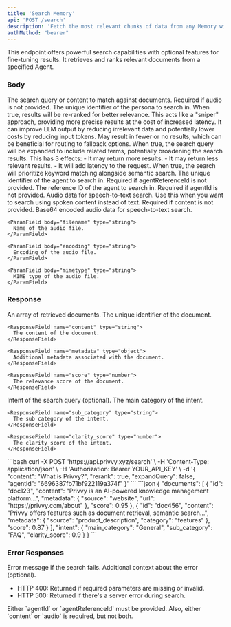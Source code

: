 ```yaml
---
title: 'Search Memory'
api: 'POST /search'
description: 'Fetch the most relevant chunks of data from any Memory within a specified Agent based on a query'
authMethod: "bearer"
---
```


This endpoint offers powerful search capabilities with optional features for fine-tuning results. It retrieves and ranks relevant documents from a specified Agent.

### Body

<ParamField body="content" type="string">
  The search query or content to match against documents. Required if audio is not provided.
</ParamField>

<ParamField body="personaId" type="string">
  The unique identifier of the persona to search in.
</ParamField>

<ParamField body="rerank" type="boolean" default="false">
  When true, results will be re-ranked for better relevance. This acts like a "sniper" approach, providing more precise results at the cost of increased latency. It can improve LLM output by reducing irrelevant data and potentially lower costs by reducing input tokens. May result in fewer or no results, which can be beneficial for routing to fallback options.
</ParamField>

<ParamField body="expandQuery" type="boolean" default="false">
  When true, the search query will be expanded to include related terms, potentially broadening the search results. This has 3 effects:
  - It may return more results.
  - It may return less relevant results.
  - It will add latency to the request.
</ParamField>

<ParamField body="useKeywords" type="boolean" default="false">
  When true, the search will prioritize keyword matching alongside semantic search.
</ParamField>

<ParamField body="agentId" type="string">
  The unique identifier of the agent to search in. Required if agentReferenceId is not provided.
</ParamField>

<ParamField body="agentReferenceId" type="string">
  The reference ID of the agent to search in. Required if agentId is not provided.
</ParamField>

<ParamField body="audio" type="object">
  Audio data for speech-to-text search. Use this when you want to search using spoken content instead of text. Required if content is not provided.

  <Expandable title="Audio Object Properties">
    <ParamField body="data" type="string">
      Base64 encoded audio data for speech-to-text search.
    </ParamField>

    <ParamField body="filename" type="string">
      Name of the audio file.
    </ParamField>

    <ParamField body="encoding" type="string">
      Encoding of the audio file.
    </ParamField>

    <ParamField body="mimetype" type="string">
      MIME type of the audio file.
    </ParamField>
  </Expandable>
</ParamField>

### Response

<ResponseField name="documents" type="array">
  An array of retrieved documents.

  <Expandable title="Document Properties">
    <ResponseField name="id" type="string">
      The unique identifier of the document.
    </ResponseField>

    <ResponseField name="content" type="string">
      The content of the document.
    </ResponseField>

    <ResponseField name="metadata" type="object">
      Additional metadata associated with the document.
    </ResponseField>

    <ResponseField name="score" type="number">
      The relevance score of the document.
    </ResponseField>
  </Expandable>
</ResponseField>

<ResponseField name="intent" type="object">
  Intent of the search query (optional).

  <Expandable title="Intent Properties">
    <ResponseField name="main_category" type="string">
      The main category of the intent.
    </ResponseField>

    <ResponseField name="sub_category" type="string">
      The sub category of the intent.
    </ResponseField>

    <ResponseField name="clarity_score" type="number">
      The clarity score of the intent.
    </ResponseField>
  </Expandable>
</ResponseField>

<RequestExample>
```bash
curl -X POST 'https://api.privvy.xyz/search' \
-H 'Content-Type: application/json' \
-H 'Authorization: Bearer YOUR_API_KEY' \
-d '{
  "content": "What is Privvy?",
  "rerank": true,
  "expandQuery": false,
  "agentId": "6696387fb71bf922119a374f"
}'
```
</RequestExample>

<ResponseExample>
```json
{
  "documents": [
    {
      "id": "doc123",
      "content": "Privvy is an AI-powered knowledge management platform...",
      "metadata": {
        "source": "website",
        "url": "https://privvy.com/about"
      },
      "score": 0.95
    },
    {
      "id": "doc456",
      "content": "Privvy offers features such as document retrieval, semantic search...",
      "metadata": {
        "source": "product_description",
        "category": "features"
      },
      "score": 0.87
    }
  ],
  "intent": {
    "main_category": "General",
    "sub_category": "FAQ",
    "clarity_score": 0.9
  }
}
```
</ResponseExample>

### Error Responses

<ResponseField name="error" type="string">
  Error message if the search fails.
</ResponseField>

<ResponseField name="context" type="string">
  Additional context about the error (optional).
</ResponseField>

- HTTP 400: Returned if required parameters are missing or invalid.
- HTTP 500: Returned if there's a server error during search.

<Note>
  Either `agentId` or `agentReferenceId` must be provided. Also, either `content` or `audio` is required, but not both.
</Note>